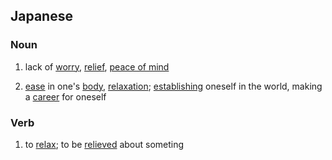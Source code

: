==Japanese==

===Noun===
{{ja-noun}}

# {{ja-def|安心}} lack of [[worry]], [[relief]], [[peace of mind]]
# {{ja-def|安身}} [[ease]] in one's [[body]], [[relaxation]]; [[establish]]ing oneself in the world, making a [[career]] for oneself

===Verb===
{{ja-verb-suru}}

# {{ja-def|安心}} to [[relax]]; to be [[relieved]] about someting
